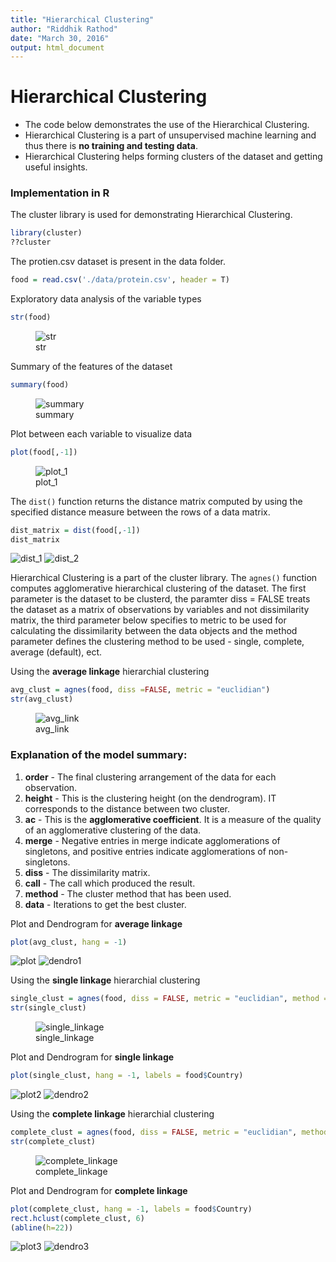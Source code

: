 ```yaml
---
title: "Hierarchical Clustering"
author: "Riddhik Rathod"
date: "March 30, 2016"
output: html_document
---
```


# Hierarchical Clustering

* The code below demonstrates the use of the Hierarchical Clustering.  
* Hierarchical Clustering is a part of unsupervised machine learning and thus there is **no training and testing data**.
* Hierarchical Clustering helps forming clusters of the dataset and getting useful insights.


### Implementation in R

The cluster library is used for demonstrating Hierarchical Clustering. 
```r
library(cluster)
??cluster
```

The protien.csv dataset is present in the data folder.
```r
food = read.csv('./data/protein.csv', header = T)
```

Exploratory data analysis of the variable types
```r
str(food)
```
![str](./data/images/str.png)

Summary of the features of the dataset
```r
summary(food)
```
![summary](./data/images/summary.png)

Plot between each variable to visualize data
```r
plot(food[,-1])
```
![plot_1](./data/images/plot_1.png)

The `dist()` function returns the distance matrix computed by using the specified distance measure between the rows of a data matrix.
```r
dist_matrix = dist(food[,-1])
dist_matrix
```
![dist_1](./data/images/dist_1.png)
![dist_2](./data/images/dist_2.png)

Hierarchical Clustering is a part of the cluster library. The `agnes()` function computes agglomerative hierarchical clustering of the dataset. The first parameter is the dataset to be clusterd, the paramter diss = FALSE treats the dataset as a matrix of observations by variables and not dissimilarity matrix, the third parameter below specifies to metric to be used for calculating the dissimilarity between the data objects and the method parameter defines the clustering method to be used - single, complete, average (default), ect.

Using the **average linkage** hierarchial clustering
```r
avg_clust = agnes(food, diss =FALSE, metric = "euclidian")
str(avg_clust)
```
![avg_link](./data/images/avg_linkage.png)


### Explanation of the model summary:

1. **order** - The final clustering arrangement of the data for each observation.
2. **height** - This is the clustering height (on the dendrogram). IT corresponds to the distance between two cluster. 
3. **ac** - This is the **agglomerative coefficient**. It is a measure of the quality of an agglomerative clustering of the data.
4. **merge** - Negative entries in merge indicate agglomerations of singletons, and positive entries indicate agglomerations of non-singletons.
5. **diss** - The dissimilarity matrix.
6. **call** - The call which produced the result.
7. **method** - The cluster method that has been used.
8. **data** - Iterations to get the best cluster.

Plot and Dendrogram for **average linkage** 
```r
plot(avg_clust, hang = -1)
```
![plot](./data/images/Rplot_1.png)
![dendro1](./data/images/d_avg.png)

Using the **single linkage** hierarchial clustering
```r
single_clust = agnes(food, diss = FALSE, metric = "euclidian", method = "single")
str(single_clust)
```
![single_linkage](./data/images/sing_linkage.png)

Plot and Dendrogram for **single linkage**
```r
plot(single_clust, hang = -1, labels = food$Country)
```
![plot2](./data/images/Rplot_2.png)
![dendro2](./data/images/d_single.png)

Using the **complete linkage** hierarchial clustering
```r
complete_clust = agnes(food, diss = FALSE, metric = "euclidian", method = "complete")
str(complete_clust)
```
![complete_linkage](./data/images/complete_linkage.png)

Plot and Dendrogram for **complete linkage** 
```r
plot(complete_clust, hang = -1, labels = food$Country)
rect.hclust(complete_clust, 6)
(abline(h=22))
```
![plot3](./data/images/Rplot_3.png)
![dendro3](./data/images/d_comp.png)